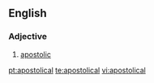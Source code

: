 ==English==

===Adjective===
{{en-adj|-}}

# [[apostolic]]

[[pt:apostolical]]
[[te:apostolical]]
[[vi:apostolical]]